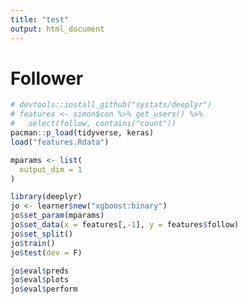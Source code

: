 ```yaml
---
title: "test"
output: html_document
---
```




# Follower


```r
# devtools::install_github("systats/deeplyr")
# features <- simon$con %>% get_users() %>% 
#   select(follow, contains("count"))
pacman::p_load(tidyverse, keras)
load("features.Rdata")

mparams <- list(
  output_dim = 1
)

library(deeplyr)
jo <- learner$new("xgboost:binary")
jo$set_param(mparams)
jo$set_data(x = features[,-1], y = features$follow)
jo$set_split()
jo$train()
jo$test(dev = F)

jo$eval$preds
jo$eval$plots
jo$eval$perform
```